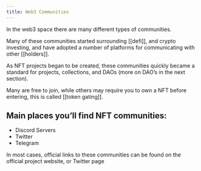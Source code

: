 ```yaml
---
title: Web3 Communities
---
```

In the web3 space there are many different types of communities. 
 
Many of these communities started surrounding [[defi]], and crypto investing, and have adopted a number of platforms for communicating with other [[holders]]. 
 
As NFT projects began to be created, these communities quickly became a standard for projects, collections, and DAOs (more on DAO’s in the next section).
 
Many are free to join, while others may require you to own a NFT before entering, this is called [[token gating]].
 
## Main places you’ll find NFT communities: 
- Discord Servers
- Twitter
- Telegram

 
In most cases, official links to these communities can be found on the official project website, or Twitter page
